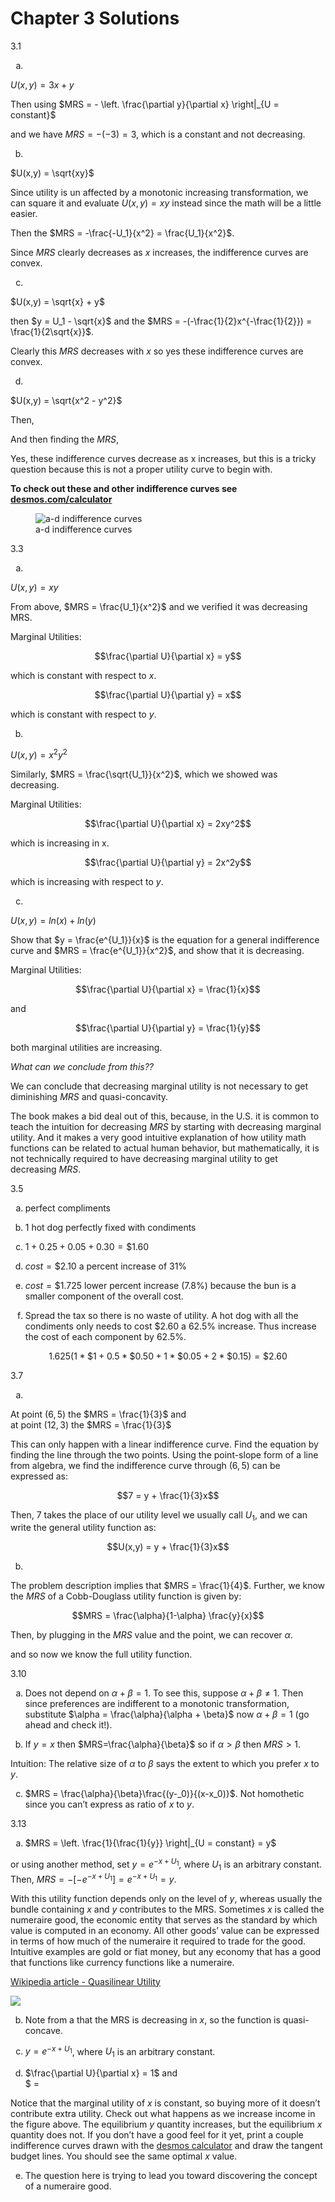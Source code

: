 # Chapter 3 Solutions {-}

3.1  

a.  

$U(x,y) = 3x+y$

\begin{align*}
U_1 & = 3x+y \\
 y & = U_1 - 3x \\
\end{align*}

Then using $MRS = - \left. \frac{\partial y}{\partial x} \right|_{U = constant}$

and we have $MRS = -(-3) = 3$, which is a constant and not decreasing. 

b.  

$U(x,y) = \sqrt{xy}$  

Since utility is un affected by a monotonic increasing transformation, we can square it and evaluate $U(x,y) = xy$ instead since the math will be a little easier.   


\begin{align*}
U_1 & = xy \\
 y & = \frac{U_1}{x} \\
\end{align*}

Then the $MRS = -\frac{-U_1}{x^2} = \frac{U_1}{x^2}$.

Since $MRS$ clearly decreases as $x$ increases, the indifference curves are convex. 

c.  

$U(x,y) = \sqrt{x} + y$  

then $y = U_1 - \sqrt{x}$ and the $MRS = -(-\frac{1}{2}x^{-\frac{1}{2}}) = \frac{1}{2\sqrt{x}}$.

Clearly this $MRS$ decreases with $x$ so yes these indifference curves are convex. 

d.   

$U(x,y) = \sqrt{x^2 - y^2}$  

Then, 

\begin{align*}
U_1 & = \sqrt{x^2 - y^2}\\
U^2_1 & = x^2 - y^2 \\
y^2 & = x^2 - U^2_1 \\
y & = \sqrt{x^2 - U^2_1}
\end{align*}


And then finding the $MRS$,  

\begin{align*}
MRS & = -( \frac{1}{\sqrt{2(x^2 - U^2_1)}}2x)
\end{align*}

Yes, these indifference curves decrease as x increases, but this is a tricky question because this is not a proper utility curve to begin with. 

**To check out these and other indifference curves see [desmos.com/calculator](https://www.desmos.com/calculator)**

![a-d indifference curves](images\3_1.jpg)

3.3   

a.  

$U(x,y) = xy$  

From above, $MRS = \frac{U_1}{x^2}$ and we verified it was decreasing MRS. 

Marginal Utilities:  

$$\frac{\partial U}{\partial x} = y$$  

which is constant with respect to $x$. 

$$\frac{\partial U}{\partial y} = x$$ 

which is constant with respect to $y$. 


b.  

$U(x,y) =  x^2y^2$  

Similarly, $MRS = \frac{\sqrt{U_1}}{x^2}$, which we showed was decreasing. 

Marginal Utilities:  


$$\frac{\partial U}{\partial x} = 2xy^2$$  

which is increasing in x. 

$$\frac{\partial U}{\partial y} = 2x^2y$$ 

which is increasing with respect to $y$.  



c. 

$U(x,y) = ln(x) + ln(y)$  

Show that $y = \frac{e^{U_1}}{x}$ is the equation for a general indifference curve and $MRS = \frac{e^{U_1}}{x^2}$, and show that it is decreasing. 

Marginal Utilities:  

$$\frac{\partial U}{\partial x} = \frac{1}{x}$$

and  

$$\frac{\partial U}{\partial y} = \frac{1}{y}$$

both marginal utilities are increasing. 

*What can we conclude from this??*

We can conclude that decreasing marginal utility is not necessary to get diminishing $MRS$ and quasi-concavity. 

The book makes a bid deal out of this, because, in the U.S. it is common to teach the intuition for decreasing $MRS$ by starting with decreasing marginal utility. And it makes a very good intuitive explanation of how utility math functions can be related to actual human behavior, but mathematically, it is not technically required to have decreasing marginal utility to get decreasing $MRS$.  


3.5  

a. perfect compliments    

b.  1 hot dog perfectly fixed with condiments  

c. $1 + 0.25 + 0.05 + 0.30 = \$1.60$  

d. $cost = \$2.10$ a percent increase of $31\%$  

e. $cost = \$1.725$ lower percent increase ($7.8\%$) because the bun is a smaller component of the overall cost.  

f. Spread the tax so there is no waste of utility. A hot dog with all the condiments only needs to cost $\$2.60$ a $62.5\%$ increase. Thus increase the cost of each component by $62.5\%$.  

$$1.625(1*\$1 + 0.5*\$0.50 + 1*\$0.05 + 2*\$0.15) = \$2.60$$  



3.7  

a.  

At point $(6,5)$ the $MRS = \frac{1}{3}$ and  
at point $(12,3)$ the $MRS = \frac{1}{3}$  

This can only happen with a linear indifference curve. Find the equation by finding the line through the two points. Using the point-slope form of a line from algebra, we find the indifference curve through $(6,5)$ can be expressed as:  

$$7 = y + \frac{1}{3}x$$  

Then, 7 takes the place of our utility level we usually call $U_1$, and we can write the general utility function as: 

$$U(x,y) = y + \frac{1}{3}x$$  

b.   


The problem description implies that $MRS = \frac{1}{4}$. Further, we know the $MRS$ of a Cobb-Douglass utility function is given by: 

$$MRS = \frac{\alpha}{1-\alpha} \frac{y}{x}$$  

Then, by plugging in the $MRS$ value and the point, we can recover $\alpha$. 

\begin{align*}
\frac{1}{4} & = \frac{\alpha}{1-\alpha} \frac{1}{8} \\
\alpha & = (1-\alpha)2 \\
\alpha & = \frac{2}{3} \\
1-\alpha &  = \frac{1}{3}
\end{align*}


and so now we know the full utility function.  


3.10  

a. Does not depend on $\alpha + \beta = 1$. To see this, suppose $\alpha + \beta \neq 1$. Then since preferences are indifferent to a monotonic transformation, substitute $\alpha = \frac{\alpha}{\alpha + \beta}$ now $\alpha + \beta = 1$ (go ahead and check it!).    



b.  If $y=x$ then $MRS=\frac{\alpha}{\beta}$ so if $\alpha>\beta$ then $MRS>1$. 

Intuition: The relative size of $\alpha$ to $\beta$ says the extent to which you prefer $x$ to $y$.   

c. $MRS = \frac{\alpha}{\beta}\frac{(y-_0)}{(x-x_0)}$. Not homothetic since you can't express as ratio of $x$ to $y$.   


3.13  

a.  $MRS = \left. \frac{1}{\frac{1}{y}} \right|_{U = constant} = y$  

or using another method, set $y=e^{-x+U_1}$, where $U_1$ is an arbitrary constant. Then, $MRS = -[-e^{-x +U_1}]=e^{-x+U_1} = y$. 

With this utility function depends only on the level of $y$, whereas usually the bundle containing $x$ and $y$ contributes to the MRS. Sometimes $x$ is called the numeraire good, the economic entity that serves as the standard by which value is computed in an economy. All other goods' value can be expressed in terms of how much of the numeraire it required to trade for the good. Intuitive examples are gold or fiat money, but any economy that has a good that functions like currency functions like a numeraire.  

[Wikipedia article - Quasilinear Utility](https://en.wikipedia.org/wiki/Quasilinear_utility)

![](images\3_13a.jpg )



b.  Note from a that the MRS is decreasing in $x$, so the function is quasi-concave.  

c.  $y=e^{-x+U_1}$, where $U_1$ is an arbitrary constant.  

d. $\frac{\partial U}{\partial x} = 1$  and   
$\frac{\partial U}{\partial y} = \frac{1}{y}  

Notice that the marginal utility of $x$ is constant, so buying more of it doesn't contribute extra utility. Check out what happens as we increase income in the figure above. The equilibrium $y$ quantity increases, but the equilibrium $x$ quantity does not. If you don't have a good feel for it yet, print a couple indifference curves drawn with the [desmos calculator](https://www.desmos.com/calculator) and draw the tangent budget lines. You should see the same optimal $x$ value.   

e. The question here is trying to lead you toward discovering the concept of a numeraire good. 











